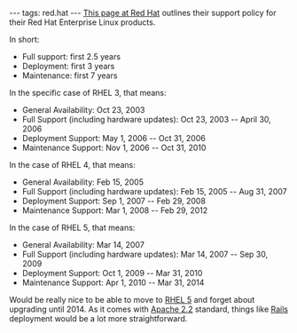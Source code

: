 ---
tags: red.hat
---
[http://www.redhat.com/security/updates/errata/ This page at Red Hat] outlines their support policy for their Red Hat Enterprise Linux products.

In short:

* Full support: first 2.5 years
* Deployment: first 3 years
* Maintenance: first 7 years

In the specific case of RHEL 3, that means:

* General Availability: Oct 23, 2003
* Full Support (including hardware updates): Oct 23, 2003 -- April 30, 2006
* Deployment Support: May 1, 2006 -- Oct 31, 2006
* Maintenance Support: Nov 1, 2006 -- Oct 31, 2010

In the case of RHEL 4, that means:

* General Availability: Feb 15, 2005
* Full Support (including hardware updates): Feb 15, 2005 -- Aug 31, 2007
* Deployment Support: Sep 1, 2007 -- Feb 29, 2008
* Maintenance Support: Mar 1, 2008 -- Feb 29, 2012

In the case of RHEL 5, that means:

* General Availability: Mar 14, 2007
* Full Support (including hardware updates): Mar 14, 2007 -- Sep 30, 2009
* Deployment Support: Oct 1, 2009 -- Mar 31, 2010
* Maintenance Support: Apr 1, 2010 -- Mar 31, 2014

Would be really nice to be able to move to [[RHEL 5]] and forget about upgrading until 2014. As it comes with [[Apache 2.2]] standard, things like [[Rails]] deployment would be a lot more straightforward.
